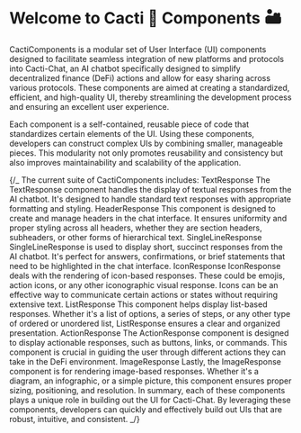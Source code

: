 
<Meta title="cacti/Introduction" />

# Welcome to Cacti 🌵 Components 🏜️

<p>
  CactiComponents is a modular set of User Interface (UI) components designed to
  facilitate seamless integration of new platforms and protocols into
  Cacti-Chat, an AI chatbot specifically designed to simplify decentralized
  finance (DeFi) actions and allow for easy sharing across various protocols.
  These components are aimed at creating a standardized, efficient, and
  high-quality UI, thereby streamlining the development process and ensuring an
  excellent user experience.
</p>
<p>
  Each component is a self-contained, reusable piece of code that standardizes
  certain elements of the UI. Using these components, developers can construct
  complex UIs by combining smaller, manageable pieces. This modularity not only
  promotes reusability and consistency but also improves maintainability and
  scalability of the application.
</p>

{/_ The current suite of CactiComponents includes:
TextResponse
The TextResponse component handles the display of textual responses from the AI chatbot. It's designed to handle standard text responses with appropriate formatting and styling.
HeaderResponse
This component is designed to create and manage headers in the chat interface. It ensures uniformity and proper styling across all headers, whether they are section headers, subheaders, or other forms of hierarchical text.
SingleLineResponse
SingleLineResponse is used to display short, succinct responses from the AI chatbot. It's perfect for answers, confirmations, or brief statements that need to be highlighted in the chat interface.
IconResponse
IconResponse deals with the rendering of icon-based responses. These could be emojis, action icons, or any other iconographic visual response. Icons can be an effective way to communicate certain actions or states without requiring extensive text.
ListResponse
This component helps display list-based responses. Whether it's a list of options, a series of steps, or any other type of ordered or unordered list, ListResponse ensures a clear and organized presentation.
ActionResponse
The ActionResponse component is designed to display actionable responses, such as buttons, links, or commands. This component is crucial in guiding the user through different actions they can take in the DeFi environment.
ImageResponse
Lastly, the ImageResponse component is for rendering image-based responses. Whether it's a diagram, an infographic, or a simple picture, this component ensures proper sizing, positioning, and resolution.
In summary, each of these components plays a unique role in building out the UI for Cacti-Chat. By leveraging these components, developers can quickly and effectively build out UIs that are robust, intuitive, and consistent. _/}
